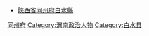 *[[陝西省_(清)|陝西省]][[同州府|同州府]][[白水縣|白水縣]]
[[Category:清朝陝西知縣|同州府]]
[[Category:渭南政治人物|Category:渭南政治人物]]
[[Category:白水县|Category:白水县]]